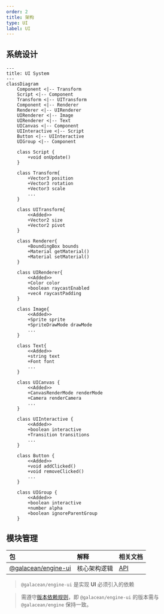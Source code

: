 ```yaml
---
order: 2
title: 架构
type: UI
label: UI
---
```


## 系统设计

```mermaid
---
title: UI System
---
classDiagram
    Component <|-- Transform
    Script <|-- Component
    Transform <|-- UITransform
    Component <|-- Renderer
    Renderer <|-- UIRenderer
    UIRenderer <|-- Image
    UIRenderer <|-- Text
    UICanvas <|-- Component
    UIInteractive <|-- Script
    Button <|-- UIInteractive
    UIGroup <|-- Component

    class Script {
        +void onUpdate()
    }

    class Transform{
        +Vector3 position
        +Vector3 rotation
        +Vector3 scale
        ...
    }

    class UITransform{
        <<Added>>
        +Vector2 size
        +Vector2 pivot
    }

    class Renderer{
        +BoundingBox bounds
        +Material getMaterial()
        +Material setMaterial()
    }

    class UIRenderer{
        <<Added>>
        +Color color
        +boolean raycastEnabled
        +vec4 raycastPadding
    }

    class Image{
        <<Added>>
        +Sprite sprite
        +SpriteDrawMode drawMode
        ...
    }

    class Text{
        <<Added>>
        +string text
        +Font font
        ...
    }

    class UICanvas {
        <<Added>>
        +CanvasRenderMode renderMode
        +Camera renderCamera
        ...
    }

    class UIInteractive {
        <<Added>>
        +boolean interactive
        +Transition transitions
        ...
    }

    class Button {
        <<Added>>
        +void addClicked()
        +void removeClicked()
        ...
    }

    class UIGroup {
        <<Added>>
        +boolean interactive
        +number alpha
        +boolean ignoreParentGroup
    }
```

## 模块管理

| 包                                                                       | 解释         | 相关文档              |
| :----------------------------------------------------------------------- | :----------- | --------------------- |
| [@galacean/engine-ui](https://www.npmjs.com/package/@galacean/engine-xr) | 核心架构逻辑 | [API](/apis/galacean) |

> `@galacean/engine-ui` 是实现 **UI** 必须引入的依赖

> 需遵守[版本依赖规则](/docs/basics/version/#版本依赖)，即 `@galacean/engine-ui` 的版本需与 `@galacean/engine` 保持一致。
